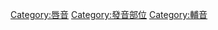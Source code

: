 {{Commonscat|Bilabial consonants}}
{{Cat more|双唇音}}

[[Category:唇音|Category:唇音]]
[[Category:發音部位|Category:發音部位]]
[[Category:輔音|Category:輔音]]